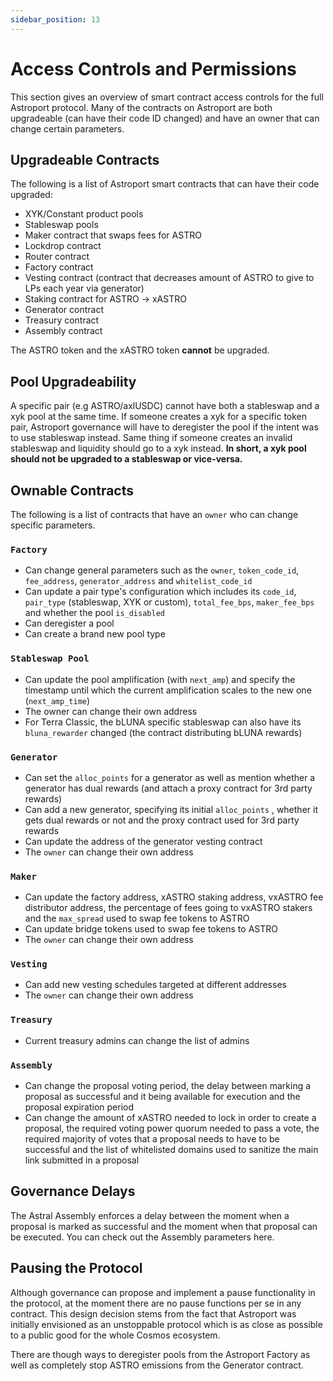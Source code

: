 ```yaml
---
sidebar_position: 13
---
```


# Access Controls and Permissions

This section gives an overview of smart contract access controls for the full Astroport protocol. Many of the contracts on Astroport are both upgradeable (can have their code ID changed) and have an owner that can change certain parameters.

## Upgradeable Contracts

The following is a list of Astroport smart contracts that can have their code upgraded:

- XYK/Constant product pools
- Stableswap pools
- Maker contract that swaps fees for ASTRO
- Lockdrop contract
- Router contract
- Factory contract
- Vesting contract (contract that decreases amount of ASTRO to give to LPs each year via generator)
- Staking contract for ASTRO → xASTRO
- Generator contract
- Treasury contract
- Assembly contract

The ASTRO token and the xASTRO token **cannot** be upgraded.

## Pool Upgradeability

A specific pair (e.g ASTRO/axlUSDC) cannot have both a stableswap and a xyk pool at the same time. If someone creates a xyk for a specific token pair, Astroport governance will have to deregister the pool if the intent was to use stableswap instead. Same thing if someone creates an invalid stableswap and liquidity should go to a xyk instead. **In short, a xyk pool should not be upgraded to a stableswap or vice-versa.**

## Ownable Contracts

The following is a list of contracts that have an `owner` who can change specific parameters.

### `Factory`

- Can change general parameters such as the `owner`, `token_code_id`, `fee_address`, `generator_address` and `whitelist_code_id`
- Can update a pair type's configuration which includes its `code_id`, `pair_type` (stableswap, XYK or custom), `total_fee_bps`, `maker_fee_bps` and whether the pool `is_disabled`
- Can deregister a pool
- Can create a brand new pool type

### `Stableswap Pool`

- Can update the pool amplification (with `next_amp`) and specify the timestamp until which the current amplification scales to the new one (`next_amp_time`)
- The owner can change their own address
- For Terra Classic, the bLUNA specific stableswap can also have its `bluna_rewarder` changed (the contract distributing bLUNA rewards)

### `Generator`

- Can set the `alloc_points` for a generator as well as mention whether a generator has dual rewards (and attach a proxy contract for 3rd party rewards)
- Can add a new generator, specifying its initial `alloc_points` , whether it gets dual rewards or not and the proxy contract used for 3rd party rewards
- Can update the address of the generator vesting contract
- The `owner` can change their own address

### `Maker`

- Can update the factory address, xASTRO staking address, vxASTRO fee distributor address, the percentage of fees going to vxASTRO stakers and the `max_spread` used to swap fee tokens to ASTRO
- Can update bridge tokens used to swap fee tokens to ASTRO
- The `owner` can change their own address

### `Vesting`

- Can add new vesting schedules targeted at different addresses
- The `owner` can change their own address

### `Treasury`

- Current treasury admins can change the list of admins

### `Assembly`

- Can change the proposal voting period, the delay between marking a proposal as successful and it being available for execution and the proposal expiration period
- Can change the amount of xASTRO needed to lock in order to create a proposal, the required voting power quorum needed to pass a vote, the required majority of votes that a proposal needs to have to be successful and the list of whitelisted domains used to sanitize the main link submitted in a proposal

## Governance Delays

The Astral Assembly enforces a delay between the moment when a proposal is marked as successful and the moment when that proposal can be executed. You can check out the Assembly parameters here.

## Pausing the Protocol

Although governance can propose and implement a pause functionality in the protocol, at the moment there are no pause functions per se in any contract. This design decision stems from the fact that Astroport was initially envisioned as an unstoppable protocol which is as close as possible to a public good for the whole Cosmos ecosystem.

There are though ways to deregister pools from the Astroport Factory as well as completely stop ASTRO emissions from the Generator contract.

